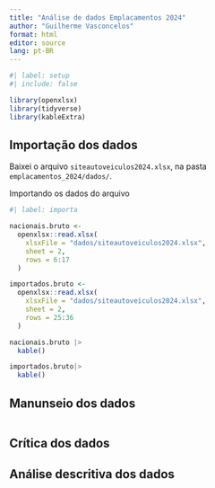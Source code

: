 ```yaml
---
title: "Análise de dados Emplacamentos 2024"
author: "Guilherme Vasconcelos"
format: html
editor: source
lang: pt-BR
---
```


```r
#| label: setup
#| include: false

library(openxlsx)
library(tidyverse)
library(kableExtra)
```



## Importação dos dados

Baixei o arquivo `siteautoveiculos2024.xlsx`, na pasta `emplacamentos_2024/dados/`.

Importando os dados do arquivo

```r
#| label: importa

nacionais.bruto <-
  openxlsx::read.xlsx(
    xlsxFile = "dados/siteautoveiculos2024.xlsx", 
    sheet = 2, 
    rows = 6:17
  )

importados.bruto <-
  openxlsx::read.xlsx(
    xlsxFile = "dados/siteautoveiculos2024.xlsx", 
    sheet = 2, 
    rows = 25:36
  )

nacionais.bruto |> 
  kable()

importados.bruto|> 
  kable()
```



## Manunseio dos dados

```r

```



## Crítica dos dados




## Análise descritiva dos dados




